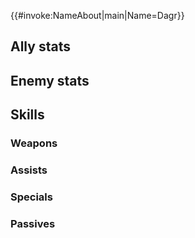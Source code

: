 {{#invoke:NameAbout|main|Name=Dagr}}{{HeroPage Tabs}}
{{Hero Infobox
|Name=Dagr
|Title=Sun's Radiance
|Origin=Fire Emblem Heroes
|Gender=Female
|MythicEffect=Light
|MythicEffect2=Raiding Party Bonus
|BoostHP=5
|BoostRes=5
|WeaponType=Green Axe
|MoveType=Infantry
|actorEN=Alex Cazares
|actorJP=高垣彩陽
|artist=コザキユースケ
|additionDate=2021-02-16
|releaseDate=2021-03-30
|cv1=0
|cv2=500700
|Person=Dagr
|Properties=mythic
|description=The younger of the princesses of Jötunheimr, and Nótt's twin sister. Cheerful and big-hearted, but also ready for a scrap when the time comes.
|TagID=ダグ
|InternalID=643
|EnemyInternalID=62
}}
==Ally stats==
{{Stats Page|noheader=1
|Lv1HP=19|Lv1ATK=9|Lv1SPD=11|Lv1DEF=8|Lv1RES=6
|GRHP=50|GRATK=70|GRSPD=70|GRDEF=50|GRRES=45
}}
==Enemy stats==
{{Stats Page/Enemy|noheader=1
|Lv1HP=19|Lv1ATK=9|Lv1SPD=11|Lv1DEF=8|Lv1RES=6
|GRHP=50|GRATK=70|GRSPD=70|GRDEF=50|GRRES=45
}}
==Skills==
===Weapons===
{{Weapons Table
|weapon1=Iron Axe
|weapon1Default=1
|weapon1Unlock=1
|weapon2=Steel Axe
|weapon2Default=2
|weapon2Unlock=2
|weapon3=Silver Axe
|weapon3Default=4
|weapon3Unlock=3
|weapon4=Skinfaxi
|weapon4Default=5
|weapon4Unlock=5
|hasEnemy=1
}}

===Assists===
{{Assists Table}}
===Specials===
{{Specials Table
|special1=Dragon Gaze
|special1Default=4
|special1Unlock=3
|special2=Dragon Fang
|special2Unlock=4
}}
===Passives===
{{Passives Table
|passiveA1=Atk/Spd Push 1
|passiveA2=Atk/Spd Push 2
|passiveA3=Atk/Spd Push 3
|passiveA4=Atk/Spd Push 4
|passiveA5=Sorcery Blade 1
|passiveA6=Sorcery Blade 2
|passiveA7=Sorcery Blade 3
|passiveA8=Atk/Spd Hexblade
|passiveA1Unlock=2
|passiveA2Unlock=3
|passiveA3Unlock=4
|passiveA4Unlock=5
|passiveA5Unlock=2
|passiveA6Unlock=3
|passiveA7Unlock=4
|passiveA8Unlock=5
|passiveB1=Sun-Twin Wing
|passiveB2=Sun-Twin Wing+
|passiveB1Unlock=5
|passiveB2Unlock=5
|passiveC1=Even Tempest 1
|passiveC2=Even Tempest 2
|passiveC3=Even Tempest 3
|passiveC1Unlock=1
|passiveC2Unlock=2
|passiveC3Unlock=4
}}
{{Heroes Navbox}}
{{Enemies Navbox}}
